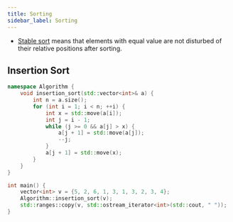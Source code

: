 ```yaml
---
title: Sorting
sidebar_label: Sorting
---
```


- <u>Stable sort</u> means that elements with equal value are not disturbed of their relative positions after sorting.

## Insertion Sort

```cpp
namespace Algorithm {
    void insertion_sort(std::vector<int>& a) {
        int n = a.size();
        for (int i = 1; i < n; ++i) {
            int x = std::move(a[i]);
            int j = i - 1;
            while (j >= 0 && a[j] > x) {
                a[j + 1] = std::move(a[j]);
                --j;
            }
            a[j + 1] = std::move(x);
        }
    }
}

int main() {
    vector<int> v = {5, 2, 6, 1, 3, 1, 3, 2, 3, 4};
    Algorithm::insertion_sort(v);
    std::ranges::copy(v, std::ostream_iterator<int>(std::cout, " "));
}
```
